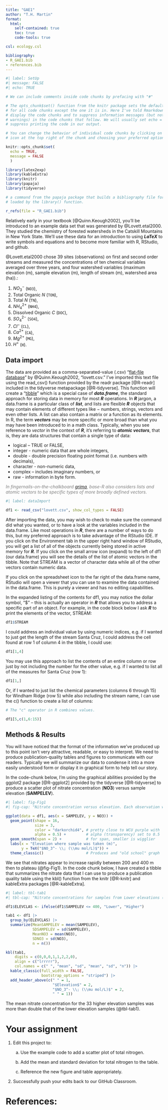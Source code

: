 ```yaml
---
title: "GAE1"
author: "T.H. Martin"
format: 
  html:
    self-contained: true
    toc: true
    code-tools: true

csl: ecology.csl

bibliography: 
- R_GAE1.bib
- references.bib
---
```


```r
#| label: SetUp
#| message: FALSE
#| echo: TRUE

# We can include comments inside code chunks by prefacing with "#"

# The opts_chunk$set() function from the knitr package sets the default behavior
# for all code chunks except the one it is in. Here I've told Rmarkdown to
# display the code chunks and to suppress information messages (but not
# warnings) in the code chunks that follow. We will usually set echo = FALSE to
# suppress printing the code in our output.

# You can change the behavior of individual code chunks by clicking on the gear
# icon at the top right of the chunk and choosing your preferred options.

knitr::opts_chunk$set(
  echo = TRUE,
  message = FALSE
  ) 

library(latex2exp)       
library(kableExtra)
library(knitr)
library(papaja)
library(tidyverse)

# a command from the papaja package that builds a bibliography file for packages
# loaded by the library() function.

r_refs(file = "R_GAE1.bib")
```

<!--# This chunk is a work-around to allow left-aligned table captions -->

```{=html}
<style type="text/css">
caption, .table-caption {
  text-align: left;
}
</style>
```
Relatively early in your textbook [@Quinn.Keough2002], you'll be introduced to an example data set that was generated by @Lovett.etal2000. They studied the chemistry of forested watersheds in the Catskill Mountains in New York State. We'll use these data for an introduction to using ***LaTeX*** to write symbols and equations and to become more familiar with R, RStudio, and github.

@Lovett.etal2000 chose 39 sites (observations) on first and second order streams and measured the concentrations of ten chemical variables averaged over three years, and four watershed variables (maximum elevation (m), sample elevation (m), length of stream (m), watershed area (ha)).:

1.  $NO_3^-$ (`NO3`),
2.  Total Organic $N$ (`TON`),
3.  Total $N$ (`TN`),
4.  $NH_4^{2+}$ (`NH4`),
5.  Dissolved Organic $C$ (`DOC`),
6.  $SO_4^{2-}$ (`SO4`),
7.  $Cl^-$ (`CL`),
8.  $Ca^{2+}$ (`CA`),
9.  $Mg^{2+}$ (`MG`),
10. $H^+$ (`H`).

## Data import

The data are provided as a comma-separated-value (.csv) "[flat-file database](https://en.wikipedia.org/wiki/Flat-file_database)" by @Quinn.Keough2002, "lovett.csv." I've imported this text file using the read_csv() function provided by the readr package [@R-readr] included in the tidyverse metapackage [@R-tidyverse]. This function will create a "[tibble](https://tibble.tidyverse.org/)" which is a special case of ***data.frame***, the standard approach for storing data in memory for most ***R*** operations. In ***R*** jargon, a data.frame is a particular class of ***list***, and lists are flexible ***R*** objects that may contain elements of different types like − numbers, strings, vectors and even other lists. A list can also contain a matrix or a function as its elements. In R, the term ***vectors*** may be more specific or more broad than what you may have been introduced to in a math class. Typically, when you see reference to *vector* in the context of ***R***, it's referring to ***atomic vectors***, that is, they are data structures that contain a single type of data:

-   logical -- TRUE or FALSE,
-   integer - numeric data that are whole integers,
-   double - double precision floating point format (i.e. numbers with decimals),
-   character - non-numeric data,
-   complex -- includes imaginary numbers, or
-   raw - information in byte form.

::: {.callout-tip style="color: gray" appearance="minimal"}
*In fingernails-on-the-chalkboard [grima](https://www.vocabulary.com/dictionary/es/grima), base-R also considers lists and atomic vectors to be specific types of more broadly defined vectors.*
:::

```r
#| label: dataImport

df1 <- read_csv("lovett.csv", show_col_types = FALSE)
```

After importing the data, you may wish to check to make sure the command did what you wanted, or to have a look at the variables included in the data.frame. Like most operations in ***R***, there are a number of ways to do this, but my preferred approach is to take advantage of the RStudio IDE. If you click on the Environment tab in the upper right hand window of RStudio, you will get a list of all of the objects currently being stored in active memory for ***R***. If you click on the small arrow icon (expand) to the left of df1 (our data.frame) you will see the details of the list of atomic vectors in the tibble. Note that STREAM is a vector of character data while all of the other vectors contain numeric data.

If you click on the spreadsheet icon to the far right of the data.frame name, RStudio will open a viewer that you can use to examine the data contained in the data.frame. This is purely a viewer and has no editing capabilities.

In the expanded listing of the contents for df1, you may notice the dollar symbol, "\$" -- this is actually an operator in ***R*** that allows you to address a specific part of an object. For example, in the code block below I ask ***R*** to print the elements of the vector, STREAM:

```r
df1$STREAM
```

I could address an individual value by using numeric indices, e.g. if I wanted to just get the length of the stream Santa Cruz, I could address the cell found at row 1 of column 4 in the tibble, I could use:

```r
df1[1,4]
```

You may use this approach to list the contents of an entire column or row just by not including the number for the other value, e.g. if I wanted to list all of the measures for Santa Cruz (row 1):

```r
df1[1,]
```

Or, if I wanted to just list the chemical parameters (columns 6 through 15) for Windham Ridge (row 5) while also including the stream name, I can use the c() function to create a list of columns:

```r
# The "c" operator in R combines values.

df1[5,c(1,6:15)]
```

## Methods & Results

You will have noticed that the format of the information we've produced up to this point isn't very attractive, readable, or easy to interpret. We need to produce publication-quality tables and figures to communicate with our readers. Typically we will summarize our data to condense it into a more easily understood form or display it in graphical form to help tell our story.

In the code-chunk below, I'm using the graphical abilities provided by the ggplot2 package [@R-ggplot2] provided by the tidyverse [@R-tidyverse] to produce a scatter plot of nitrate concentration (**NO3**) versus sample elevation (**SAMPELEV**).

```r
#| label: fig-Fig1
#| fig-cap: "Nitrate concentration versus elevation. Each observation was taken from a different stream."

ggplot(data = df1, aes(x = SAMPELEV, y = NO3)) +
  geom_point(shape = 16, 
             size = 3,
             color = "darkorchid4", # pretty close to WCU purple with 
             alpha = 0.5) +         # alpha (transparency) set to 0.5
  geom_smooth(span = 2) +           # for span, smaller is wigglier
  labs(x = "Elevation where sample was taken (m)",
       y = TeX("$NO_3^- \\; (\\mu mol/L)$")) +
  theme_classic()                   # Produces and "old school" graph
```

We see that nitrates appear to increase rapidly between 200 and 400 m then to plateau (@fig-Fig1). In the code chunk below, I have created a tibble that summarizes the nitrate data that I can use to produce a publication quality table using the kbl() function from the knitr [@R-knitr] and kableExtra packages [@R-kableExtra].

```r
#| label: tbl-tab1
#| tbl-cap: "Nitrate concentrations for samples from Lower elevations ($\\le$ 400 m) and those from Higher elevations (> 400 m)."

df1$ELEVCLAS <- ifelse(df1$SAMPELEV <= 400, "Lower", "Higher")

tab1 <- df1 |>
  group_by(ELEVCLAS) |>
  summarize(MeanSAMPELEV = mean(SAMPELEV),
            SDSAMPELEV = sd(SAMPELEV),
            MeanNO3 = mean(NO3),
            SDNO3 = sd(NO3),
            n = n())

kbl(tab1,
    digits = c(0,0,0,1,1,2,2,0),
    align = c("lrrrrr"),
    col.names = c(" ", "mean", "sd", "mean", "sd", "n")) |>
  kable_classic(full_width = FALSE,
                bootstrap_options = "striped") |>
  add_header_above(c(" " = 1, 
                     "$Elevation$" = 2, 
                     "$NO_3^- \\; (\\mu mol/L)$" = 2,
                     " " = 1))
```

The mean nitrate concentration for the 33 higher elevation samples was more than double that of the lower elevation samples (@tbl-tab1).

# Your assignment

1.  Edit this project to:

    a.  Use the example code to add a scatter plot of total nitrogen.

    b.  Add the mean and standard deviation for total nitrogen to the table.

    c.  Reference the new figure and table appropriately.

2.  Successfully push your edits back to our GitHub Classroom.

# References:
